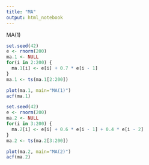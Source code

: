```yaml
---
title: "MA"
output: html_notebook
---
```


MA(1)

```r
set.seed(42)
e <- rnorm(200)
ma.1 <- NULL
for(i in 2:200) {
  ma.1[i] <- e[i] + 0.7 * e[i - 1]
}
ma.1 <- ts(ma.1[2:200])

plot(ma.1, main="MA(1)")
acf(ma.1)
```

```r
set.seed(42)
e <- rnorm(200)
ma.2 <- NULL
for(i in 3:200) {
  ma.2[i] <- e[i] + 0.6 * e[i - 1] + 0.4 * e[i - 2]
}
ma.2 <- ts(ma.2[3:200])

plot(ma.2, main="MA(2)")
acf(ma.2)
```


